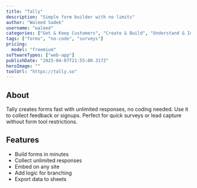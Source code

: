 ---
title: "Tally"
description: "Simple form builder with no limits"
author: "Waleed Sadek"
username: "waleed"
categories: ["Get & Keep Customers", "Create & Build", "Understand & Improve"]
tags: ["forms", "no-code", "surveys"]
pricing:
  model: "freemium"
softwareTypes: ["web-app"]
publishDate: "2025-04-07T21:55:00.317Z"
heroImage: ""
toolUrl: "https://tally.so"
---
## About
Tally creates forms fast with unlimited responses, no coding needed. Use it to collect feedback or signups. Perfect for quick surveys or lead capture without form tool restrictions.

## Features
- Build forms in minutes
- Collect unlimited responses
- Embed on any site
- Add logic for branching
- Export data to sheets